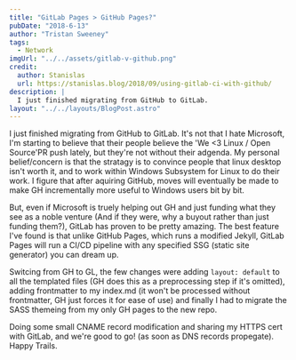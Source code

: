 ```yaml
---
title: "GitLab Pages > GitHub Pages?"
pubDate: "2018-6-13"
author: "Tristan Sweeney"
tags:
  - Network
imgUrl: "../../assets/gitlab-v-github.png"
credit:
  author: Stanislas
  url: https://stanislas.blog/2018/09/using-gitlab-ci-with-github/
description: |
  I just finished migrating from GitHub to GitLab.
layout: "../../layouts/BlogPost.astro"
---
```


I just finished migrating from GitHub to GitLab. It's not that I hate Microsoft, I'm starting to believe that their people believe the 'We \<3 Linux / Open Source'PR push lately, but they're not without their adgenda. My personal belief/concern is that the stratagy is to convince people that linux desktop isn't worth it, and to work within Windows Subsystem for Linux to do their work. I figure that after aquiring GitHub, moves will eventually be made to make GH incrementally more useful to Windows users bit by bit.

But, even if Microsoft is truely helping out GH and just funding what they see as a noble venture (And if they were, why a buyout rather than just funding them?), GitLab has proven to be pretty amazing. The best feature I've found is that unlike GitHub Pages, which runs a modified Jekyll, GitLab Pages will run a CI/CD pipeline with any specified SSG (static site generator) you can dream up.

Switcing from GH to GL, the few changes were adding `layout: default` to all the templated files (GH does this as a preprocessing step if it's omitted), adding frontmatter to my index.md (it won't be processed without frontmatter, GH just forces it for ease of use) and finally I had to migrate the SASS themeing from my only GH pages to the new repo.

Doing some small CNAME record modification and sharing my HTTPS cert with GitLab, and we're good to go! (as soon as DNS records propegate). Happy Trails.
